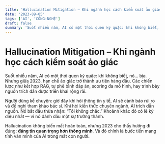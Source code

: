 ```yaml
---
title: 'Hallucination Mitigation – Khi ngành học cách kiểm soát ảo giác'
date: '2023-09-05'
tags: ['AI', 'CÔNG-NGHỆ']
draft: false
summary: 'Suốt nhiều năm, AI có một thói quen kỳ quặc: khi không biết, nó… bịa. Nhưng giữa 2023, hạn chế ảo gi'
---
```


# Hallucination Mitigation – Khi ngành học cách kiểm soát ảo giác

Suốt nhiều năm, AI có một thói quen kỳ quặc: khi không biết, nó… bịa. Nhưng giữa 2023, hạn chế ảo giác trở thành ưu tiên hàng đầu. Các chiến lược như kết hợp RAG, tự phê bình đáp án, scoring đa mô hình, hay trình bày nguồn trích dẫn được triển khai rộng rãi.

Người dùng kể chuyện: giờ đây khi hỏi thông tin y tế, AI sẽ cảnh báo rủi ro và đề nghị tham khảo bác sĩ. Khi hỏi kiến thức chuyên ngành, AI trích dẫn nguồn. Nó bắt đầu thừa nhận: “Tôi không chắc.” Khoảnh khắc đó có lẽ kỳ diệu nhất — vì nó đánh dấu một sự trưởng thành.

Hallucination không biến mất hoàn toàn, nhưng 2023 cho thấy hướng đi đúng: **đáng tin quan trọng hơn thông minh**. Và đó chính là bước tiến mang tính văn minh của AI trong mắt con người.